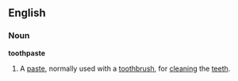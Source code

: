 ==English==
===Noun===
{{wikipedia}}
'''toothpaste'''
#A [[paste]], normally used with a [[toothbrush]], for [[cleaning]] the [[teeth]].